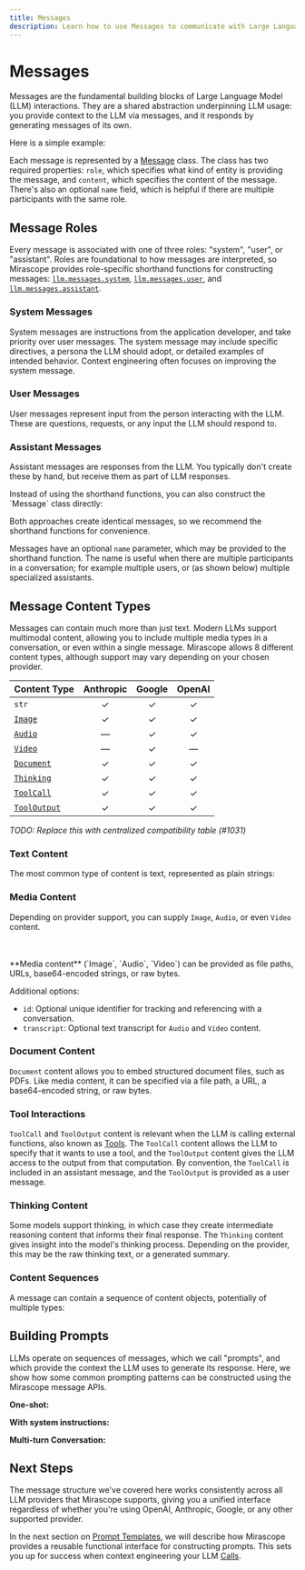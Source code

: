 ```yaml
---
title: Messages
description: Learn how to use Messages to communicate with Large Language Models (LLMs) in Mirascope.
---
```


# Messages

Messages are the fundamental building blocks of Large Language Model (LLM) interactions. They are a shared abstraction underpinning LLM usage: you provide context to the LLM via messages, and it responds by generating messages of its own.

Here is a simple example:

<TabbedSection>
<Tab value="Python">
<CodeExample file="examples/messages/manual.py" lines="1-4" />
</Tab>
<Tab value="Typescript">
<CodeExample file="typescript/examples/messages/manual.ts" lines="1-4" />
</Tab>
</TabbedSection>

Each message is represented by a [Message](/docs/api/messages#message) class. The class has two required properties: `role`, which specifies what kind of entity is providing the message, and `content`, which specifies the content of the message. There's also an optional `name` field, which is helpful if there are multiple participants with the same role.

## Message Roles

Every message is associated with one of three roles: "system", "user", or "assistant". Roles are foundational to how messages are interpreted, so Mirascope provides role-specific shorthand functions for constructing messages:
[`llm.messages.system`](/docs/api/messages#system),
[`llm.messages.user`](/docs/api/messages#user),
and [`llm.messages.assistant`](/docs/api/messages#assistant).

### System Messages

System messages are instructions from the application developer, and take priority over user messages. The system message may include specific directives, a persona the LLM should adopt, or detailed examples of intended behavior. Context engineering often focuses on improving the system message.

<TabbedSection>
<Tab value="Python">
<CodeExample file="examples/messages/shorthand.py" lines="3-5" />
</Tab>
<Tab value="Typescript">
<CodeExample file="typescript/examples/messages/shorthand.ts" lines="3-5" />
</Tab>
</TabbedSection>

### User Messages

User messages represent input from the person interacting with the LLM. These are questions, requests, or any input the LLM should respond to.

<TabbedSection>
<Tab value="Python">
<CodeExample file="examples/messages/shorthand.py" lines="6-6" />
</Tab>
<Tab value="Typescript">
<CodeExample file="typescript/examples/messages/shorthand.ts" lines="6-6" />
</Tab>
</TabbedSection>

### Assistant Messages

Assistant messages are responses from the LLM. You typically don't create these by hand, but receive them as part of LLM responses.

<TabbedSection>
<Tab value="Python">
<CodeExample file="examples/messages/shorthand.py" lines="7-9" />
</Tab>
<Tab value="Typescript">
<CodeExample file="typescript/examples/messages/shorthand.ts" lines="7-9" />
</Tab>
</TabbedSection>

<Note title="Manual Message Construction" collapsible={true} defaultOpen={false}>
Instead of using the shorthand functions, you can also construct the `Message` class directly:

<TabbedSection>
<Tab value="Python">
<CodeExample file="examples/messages/manual.py" lines="6-14" />
</Tab>
<Tab value="Typescript">
<CodeExample file="typescript/examples/messages/manual.ts" lines="6-17" />
</Tab>
</TabbedSection>

Both approaches create identical messages, so we recommend the shorthand functions for convenience.

</Note>

<Info title="Message Names" collapsible={true} defaultOpen={false}>

Messages have an optional `name` parameter, which may be provided to the
shorthand function. The name is useful when there are multiple participants in a conversation; for example multiple users, or (as shown below) multiple specialized assistants.

<TabbedSection>
<Tab value="Python">
<CodeExample file="examples/messages/prompts.py" lines="15-25" />
</Tab>
<Tab value="Typescript">
<CodeExample file="typescript/examples/messages/prompts.ts" lines="13-24" />
</Tab>
</TabbedSection>

</Info>

## Message Content Types

Messages can contain much more than just text. Modern LLMs support multimodal content, allowing you to include multiple media types in a conversation, or even within a single message. Mirascope allows 8 different content types, although support may vary depending on your chosen provider.

| Content Type                                 | Anthropic | Google | OpenAI |
| -------------------------------------------- | :-------: | :----: | :----: |
| `str`                                        |     ✓     |   ✓    |   ✓    |
| [`Image`](/docs/api/content#image)           |     ✓     |   ✓    |   ✓    |
| [`Audio`](/docs/api/content#audio)           |     —     |   ✓    |   ✓    |
| [`Video`](/docs/api/content#video)           |     —     |   ✓    |   —    |
| [`Document`](/docs/api/content#document)     |     ✓     |   ✓    |   ✓    |
| [`Thinking`](/docs/api/content#thinking)     |     ✓     |   ✓    |   ✓    |
| [`ToolCall`](/docs/api/content#toolcall)     |     ✓     |   ✓    |   ✓    |
| [`ToolOutput`](/docs/api/content#tooloutput) |     ✓     |   ✓    |   ✓    |

_TODO: Replace this with centralized compatibility table (#1031)_

### Text Content

The most common type of content is text, represented as plain strings:

<TabbedSection>
<Tab value="Python">
<CodeExample file="examples/messages/content.py" lines="3-3" />
</Tab>
<Tab value="Typescript">
<CodeExample file="typescript/examples/messages/content.ts" lines="3-3" />
</Tab>
</TabbedSection>

### Media Content

Depending on provider support, you can supply `Image`, `Audio`, or even `Video` content.

<TabbedSection>
<Tab value="Python">
<CodeExample file="examples/messages/content.py" lines="5-10" />
</Tab>
<Tab value="Typescript">
<CodeExample file="typescript/examples/messages/content.ts" lines="5-14" />
</Tab>
</TabbedSection>
<br/>
<TabbedSection>
<Tab value="Python">
<CodeExample file="examples/messages/content.py" lines="12-18" />
</Tab>
<Tab value="Typescript">
<CodeExample file="typescript/examples/messages/content.ts" lines="16-23" />
</Tab>
</TabbedSection>
<br/>
<TabbedSection>
<Tab value="Python">
<CodeExample file="examples/messages/content.py" lines="20-26" />
</Tab>
<Tab value="Typescript">
<CodeExample file="typescript/examples/messages/content.ts" lines="25-35" />
</Tab>
</TabbedSection>

<Info>
**Media content** (`Image`, `Audio`, `Video`) can be provided as file paths, URLs, base64-encoded strings, or raw bytes.

Additional options:

- `id`: Optional unique identifier for tracking and referencing with a conversation.
- `transcript`: Optional text transcript for `Audio` and `Video` content.

</Info>

### Document Content

`Document` content allows you to embed structured document files, such as PDFs. Like media content, it can be specified via a file path, a URL, a base64-encoded string, or raw bytes.

<TabbedSection>
<Tab value="Python">
<CodeExample file="examples/messages/content.py" lines="28-34" />
</Tab>
<Tab value="Typescript">
<CodeExample file="typescript/examples/messages/content.ts" lines="37-45" />
</Tab>
</TabbedSection>

### Tool Interactions

`ToolCall` and `ToolOutput` content is relevant when the LLM is calling external functions, also known as [Tools](./tools). The `ToolCall` content allows the LLM to specify that it wants to use a tool, and the `ToolOutput` content gives the LLM access to the output from that computation. By convention, the `ToolCall` is included in an assistant message, and the `ToolOutput` is provided as a user message.

<TabbedSection>
<Tab value="Python">
<CodeExample file="examples/messages/content.py" lines="36-47" />
</Tab>
<Tab value="Typescript">
<CodeExample file="typescript/examples/messages/content.ts" lines="47-60" />
</Tab>
</TabbedSection>

### Thinking Content

Some models support thinking, in which case they create intermediate reasoning content that informs their final response. The `Thinking` content gives insight into the model's thinking process. Depending on the provider, this may be the raw thinking text, or a generated summary.

<TabbedSection>
<Tab value="Python">
<CodeExample file="examples/messages/content.py" lines="49-59" />
</Tab>
<Tab value="Typescript">
<CodeExample file="typescript/examples/messages/content.ts" lines="62-72" />
</Tab>
</TabbedSection>

### Content Sequences

A message can contain a sequence of content objects, potentially of multiple types:

<TabbedSection>
<Tab value="Python">
<CodeExample file="examples/messages/content.py" lines="61-70" />
</Tab>
<Tab value="Typescript">
<CodeExample file="typescript/examples/messages/content.ts" lines="74-82" />
</Tab>
</TabbedSection>

## Building Prompts

LLMs operate on sequences of messages, which we call "prompts", and which provide the context the LLM uses to generate its response. Here, we show how some common prompting patterns can be constructed using the Mirascope message APIs.

**One-shot:**

<TabbedSection>
<Tab value="Python">
<CodeExample file="examples/messages/prompts.py" lines="3-5" />
</Tab>
<Tab value="Typescript">
<CodeExample file="typescript/examples/messages/prompts.ts" lines="3-5" />
</Tab>
</TabbedSection>

**With system instructions:**

<TabbedSection>
<Tab value="Python">
<CodeExample file="examples/messages/prompts.py" lines="7-12" />
</Tab>
<Tab value="Typescript">
<CodeExample file="typescript/examples/messages/prompts.ts" lines="7-12" />
</Tab>
</TabbedSection>

**Multi-turn Conversation:**

<TabbedSection>
<Tab value="Python">
<CodeExample file="examples/messages/prompts.py" lines="14-23" />
</Tab>
<Tab value="Typescript">
<CodeExample file="typescript/examples/messages/prompts.ts" lines="14-23" />
</Tab>
</TabbedSection>

## Next Steps

The message structure we've covered here works consistently across all LLM providers that Mirascope supports, giving you a unified interface regardless of whether you're using OpenAI, Anthropic, Google, or any other supported provider.

In the next section on [Prompt Templates](/docs/learn/prompt-templates), we will describe how Mirascope provides a reusable functional interface for constructing prompts. This sets you up for success when context engineering your LLM [Calls](/docs/learn/calls).
